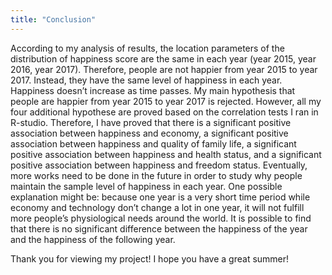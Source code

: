 ```yaml
---
title: "Conclusion"
---
```


According to my analysis of results, the location parameters of the distribution of happiness score are the same in each year (year 2015, year 2016, year 2017). Therefore, people are not happier from year 2015 to year 2017. Instead, they have the same level of happiness in each year. Happiness doesn't increase as time passes. My main hypothesis that people are happier from year 2015 to year 2017 is rejected. However, all my four additional hypothese are proved based on the correlation tests I ran in R-studio. Therefore, I have proved that there is a significant positive association between happiness and economy, a significant positive association between happiness and quality of family life, a significant positive association between happiness and health status, and a significant positive association between happiness and freedom status. Eventually, more works need to be done in the future in order to study why people maintain the sample level of happiness in each year. One possible explanation might be: because one year is a very short time period while economy and technology don't change a lot in one year, it will not fulfill more people's physiological needs around the world. It is possible to find that there is no significant difference between the happiness of the year and the happiness of the following year.

Thank you for viewing my project! I hope you have a great summer!


